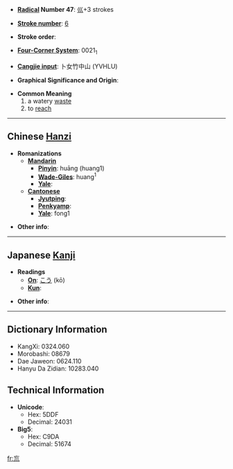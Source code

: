 * '''[[Wiktionary:Chinese radical index| Radical]] Number 47''': [[Wiktionary:Chinese radical index 巛|巛]]+3 strokes

* '''[[Wiktionary:Chinese total strokes index|Stroke number]]''': [[Wiktionary:Chinese total strokes index 6|6]]

* '''Stroke order''': 

* '''[[Wiktionary:Chinese four corner index|Four-Corner System]]''': 0021<sub>1</sub>

* '''[[Wiktionary:Chinese Cangjie index|Cangjie input]]''': 卜女竹中山 (YVHLU)

* '''Graphical Significance and Origin''': 

* '''Common Meaning'''
*#a watery [[waste]]
*# to [[reach]]

----

== Chinese [[Hanzi]] ==

* '''Romanizations'''
** '''[[Mandarin]]'''
*** '''[[Pinyin]]''': huāng (huang1)
*** '''[[Wade-Giles]]''': huang<sup>1</sup>
*** '''[[Yale]]''': 
** '''[[Cantonese]]'''
*** '''[[Jyutping]]''':
*** '''[[Penkyamp]]''': 
*** '''[[Yale]]''': fong1

* '''Other info''': 

----

== Japanese [[Kanji]] ==

* '''Readings'''
** '''[[On]]''': [[こう]] (kō)
** '''[[Kun]]''': 

* '''Other info''':  

----

== Dictionary Information ==

* KangXi: 0324.060
* Morobashi: 08679
* Dae Jaweon: 0624.110
* Hanyu Da Zidian: 10283.040

== Technical Information ==

* '''Unicode''':
** Hex: 5DDF
** Decimal: 24031
* '''Big5''':
** Hex: C9DA
** Decimal: 51674

[[fr:巟]]
